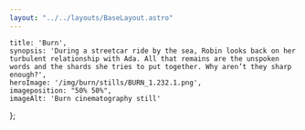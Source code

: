 ```yaml
---
layout: "../../layouts/BaseLayout.astro"
---
```


    title: 'Burn',
    synopsis: 'During a streetcar ride by the sea, Robin looks back on her turbulent relationship with Ada. All that remains are the unspoken words and the shards she tries to put together. Why aren’t they sharp enough?',
    heroImage: '/img/burn/stills/BURN_1.232.1.png',
    imageposition: "50% 50%",
    imageAlt: 'Burn cinematography still'
};

<ProjectHero title={meta.title} synopsis={meta.synopsis} heroImage={meta.heroImage} alt={meta.imageAlt} imageposition={meta.imageposition} />

<ContentYoutube YoutubeLink="https://youtu.be/M60QLhGWE1g" />

<section class="hero" >
    <div id="credits" class="hero-content grid grid-cols-2 gap-2 text-base-200">            
        <CreditsItem crewfunction="Director" crewname="Cato Catteeuw" />
        <CreditsItem crewfunction="Cast" crewname="Cato Catteeuw" />
        <CreditsItem crewfunction="" crewname="Melody van Gompel" />
        <CreditsItem crewfunction="Producer" crewname="Rosa Duvekot" />
        <CreditsItem crewfunction="Cinematographer" crewname="Victor Maes" />
        <CreditsItem crewfunction="1st Assitant Camera" crewname="Giel Dhaenens" />
        <CreditsItem crewfunction="" crewname="Michiel Lateur" />
        <CreditsItem crewfunction="1st Assitant Camera" crewname="Giel Dhaenens" />
        <CreditsItem crewfunction="2nd Assistant Camera" crewname="Rhomi Martens" />
        <CreditsItem crewfunction="Gaffer" crewname="Anouk Hasaers" />
        <CreditsItem crewfunction="Grip" crewname="Stef van Peteghem" />
        <CreditsItem crewfunction="Editor" crewname="Tine Verbist" />
        <CreditsItem crewfunction="Art Direction" crewname="Lore Loyens" />
        <CreditsItem crewfunction="" crewname="Jolke van Aerde" />
        <CreditsItem crewfunction="" crewname="Pepijn Huysman" />
        <CreditsItem crewfunction="Boom Engineer" crewname="Martijn Vandewiele" />
        <CreditsItem crewfunction="Sound Engineer" crewname="Gedeon Depauw" />
        <CreditsItem crewfunction="Costume Designer" crewname="Selin van Laethem" />
        <CreditsItem crewfunction="Makeup Artist" crewname="Eef Smeyers" />
        <CreditsItem crewfunction="Location Manager" crewname="Bao van Hove" />
        <CreditsItem crewfunction="Script Supervisor" crewname="Lisa Coene" />
        <CreditsItem crewfunction="Catering" crewname="Emma Degol" />
        <CreditsItem crewfunction="" crewname="Katrien Orlans" />
        <CreditsItem crewfunction="Camera Equipment" crewname="Camalot" />
        <CreditsItem crewfunction="" crewname="Lucky Cam" />
        <CreditsItem crewfunction="Lighting Equipment" crewname="Lites" />
    </div>  
</section>

<section class="hero" data-aos="fade" data-aos-offset="100" data-aos-duration="300">
    <div id="Festivals" class="hero-content grid grid-cols-2 gap-2 text-base-200">     
        <FestivalsItem festivalname="International Short Film Festival Leuven (BE)" heading="Festivals" />
    </div>  
</section>

<section class="hero">
    <div class="hero-content grid grid-cols-1 md:grid-cols-2 gap-3" data-te-lightbox-init>            
        <ContentPicture image="/img/burn/stills/20231102_BURN_1.1.1.png"  alt={meta.imageAlt} />
        <ContentPicture image="/img/burn/stills/20231102_BURN_1.1.4.png"  alt={meta.imageAlt} />
        <ContentPicture image="/img/burn/stills/20231102_BURN_1.1.5.png"  alt={meta.imageAlt} />
        <ContentPicture image="/img/burn/stills/20231102_BURN_1.1.11.png"  alt={meta.imageAlt} />
        <ContentPicture image="/img/burn/stills/20231102_BURN_1.1.12.png"  alt={meta.imageAlt} />
        <ContentPicture image="/img/burn/stills/20231102_BURN_1.1.14.png"  alt={meta.imageAlt} />
        <ContentPicture image="/img/burn/stills/20231102_BURN_1.1.16.png"  alt={meta.imageAlt} />
        <ContentPicture image="/img/burn/stills/20231102_BURN_1.1.17.png"  alt={meta.imageAlt} />
        <ContentPicture image="/img/burn/stills/20231102_BURN_1.1.22.png"  alt={meta.imageAlt} />
        <ContentPicture image="/img/burn/stills/20231102_BURN_1.1.27.png"  alt={meta.imageAlt} />
        <ContentPicture image="/img/burn/stills/20231102_BURN_1.1.80.png"  alt={meta.imageAlt} />
        <ContentPicture image="/img/burn/stills/20231102_BURN_1.1.30.png"  alt={meta.imageAlt} />                
        <ContentPicture image="/img/burn/stills/20231102_BURN_1.1.32.png"  alt={meta.imageAlt} />
        <ContentPicture image="/img/burn/stills/20231102_BURN_1.1.36.png"  alt={meta.imageAlt} />
        <ContentPicture image="/img/burn/stills/20231102_BURN_1.1.38.png"  alt={meta.imageAlt} />
        <ContentPicture image="/img/burn/stills/20231102_BURN_1.1.44.png"  alt={meta.imageAlt} />
        <ContentPicture image="/img/burn/stills/20231102_BURN_1.1.50.png"  alt={meta.imageAlt} />
        <ContentPicture image="/img/burn/stills/20231102_BURN_1.1.59.png"  alt={meta.imageAlt} />
        <ContentPicture image="/img/burn/stills/20231102_BURN_1.1.60.png"  alt={meta.imageAlt} />
        <ContentPicture image="/img/burn/stills/20231102_BURN_1.1.61.png"  alt={meta.imageAlt} />
        <ContentPicture image="/img/burn/stills/20231102_BURN_1.1.63.png"  alt={meta.imageAlt} />
        <ContentPicture image="/img/burn/stills/20231102_BURN_1.1.65.png"  alt={meta.imageAlt} />
        <ContentPicture image="/img/burn/stills/20231102_BURN_1.1.66.png"  alt={meta.imageAlt} />
        <ContentPicture image="/img/burn/stills/20231102_BURN_1.1.68.png"  alt={meta.imageAlt} />
        <ContentPicture image="/img/burn/stills/20231102_BURN_1.1.71.png"  alt={meta.imageAlt} />
        <ContentPicture image="/img/burn/stills/20231102_BURN_1.1.74.png"  alt={meta.imageAlt} />
        <ContentPicture image="/img/burn/stills/20231102_BURN_1.1.75.png"  alt={meta.imageAlt} />
        <ContentPicture image="/img/burn/stills/20231102_BURN_1.1.76.png"  alt={meta.imageAlt} />
        <ContentPicture image="/img/burn/stills/20231102_BURN_1.1.77.png"  alt={meta.imageAlt} />
        <ContentPicture image="/img/burn/stills/20231102_BURN_1.1.79.png"  alt={meta.imageAlt} />
        <ContentPicture image="/img/burn/stills/382747919_2291286297731117_7680154816693138086_n.jpg"  alt={meta.imageAlt} />
    </div>
</section>
